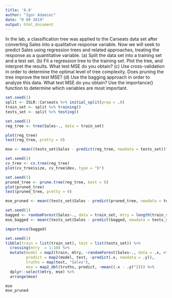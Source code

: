 ```yaml
---
title: '8.8'
author: "Igor Adamiec"
date: "8 09 2019"
output: html_document
---
```


In the lab, a classification tree was applied to the Carseats data set after
converting Sales into a qualitative response variable. Now we will
seek to predict Sales using regression trees and related approaches,
treating the response as a quantitative variable.
(a) Split the data set into a training set and a test set.
(b) Fit a regression tree to the training set. Plot the tree, and interpret
the results. What test MSE do you obtain?
(c) Use cross-validation in order to determine the optimal level of
tree complexity. Does pruning the tree improve the test MSE?
(d) Use the bagging approach in order to analyze this data. What
test MSE do you obtain? Use the importance() function to determine
which variables are most important.

```r
set.seed(1)
split <- ISLR::Carseats %>% initial_split(prop = .8)
train_set <- split %>% training()
tests_set <- split %>% testing()
```

```r
set.seed(1)
reg_tree <- tree(Sales~., data = train_set)
```

```r
plot(reg_tree)
text(reg_tree, pretty = 0)
```

```r
mse <- mean((tests_set$Sales - predict(reg_tree, newdata = tests_set))^2)
```


```r
set.seed(1)
cv_tree <- cv.tree(reg_tree)
plot(cv_tree$size, cv_tree$dev, type = "b")
```

```r
set.seed(1)
pruned_tree <- prune.tree(reg_tree, best = 6)
plot(pruned_tree)
text(pruned_tree, pretty = 0)
```

```r
mse_pruned <- mean((tests_set$Sales - predict(pruned_tree, newdata = tests_set))^2)
```

```r
set.seed(1)
bagged <- randomForest(Sales~., data = train_set, mtry = length(train_set)-1, importance = T)
mse_bagged <- mean((tests_set$Sales - predict(bagged, newdata = tests_set))^2)
```

```r
importance(bagged)
```

```r
set.seed(1)
tibble(train = list(train_set), test = list(tests_set)) %>% 
  crossing(mtry  = 1:10) %>% 
  mutate(model = map2(train, mtry, ~randomForest(Sales~., data = .x, mtry = .y)),
         predict = map2(model, test, ~predict(.x, newdata = .y)),
         truths = map(test, "Sales"),
         mse = map2_dbl(truths, predict, ~mean((.x - .y)^2))) %>% 
  dplyr::select(mtry, mse) %>% 
  arrange(mse)
```

```r
mse
mse_pruned
```

